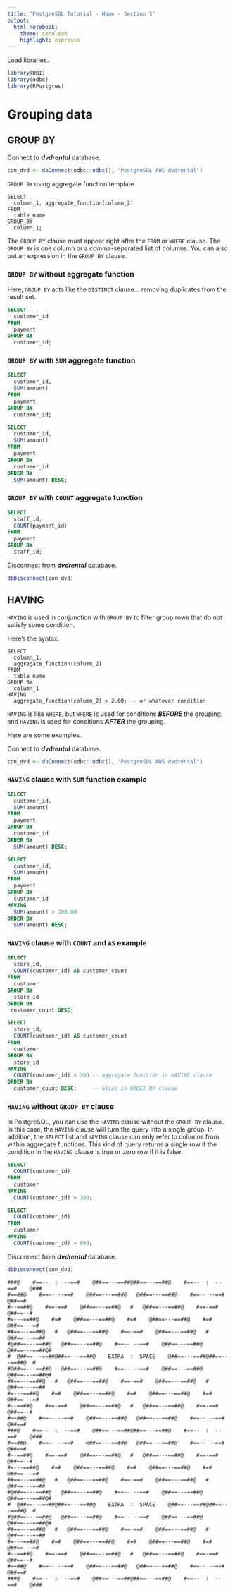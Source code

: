 ```yaml
---
title: "PostgreSQL Tutorial - Home - Section 5"
output: 
  html_notebook:
    theme: cerulean
    highlight: espresso
---
```


Load libraries.
```r
library(DBI)
library(odbc)
library(RPostgres)
```


# Grouping data

## GROUP BY

Connect to _**dvdrental**_ database.

```r
con_dvd <- dbConnect(odbc::odbc(), "PostgreSQL AWS dvdrental")
```

`GROUP BY` using aggregate function template.
```
SELECT
  column_1, aggregate_function(column_2)
FROM
  table_name
GROUP_BY
  column_1;
```

The `GROUP BY` clause must appear right after the `FROM` or `WHERE` clause. The `GROUP BY` is one column or a comma-separated list of columns. You can also put an expression in the `GROUP BY` clause.

### `GROUP BY` without aggregate function

Here, `GROUP BY` acts like the `DISTINCT` clause... removing duplicates from the result set.

```sql
SELECT
  customer_id
FROM
  payment
GROUP BY
  customer_id;
```

### `GROUP BY` with `SUM` aggregate function

```sql
SELECT
  customer_id,
  SUM(amount)
FROM
  payment
GROUP BY
  customer_id;
```

```sql
SELECT
  customer_id,
  SUM(amount)
FROM
  payment
GROUP BY
  customer_id
ORDER BY
  SUM(amount) DESC;
```

### `GROUP BY` with `COUNT` aggregate function 

```sql
SELECT
  staff_id,
  COUNT(payment_id)
FROM
  payment
GROUP BY
  staff_id;
```

Disconnect from _**dvdrental**_ database.
```r
dbDisconnect(con_dvd)
```


## HAVING

`HAVING` is used in conjunction with `GROUP BY` to filter group rows that do not satisfy some condition.

Here's the syntax.
```
SELECT
  column_1,
  aggregate_function(column_2)
FROM
  table_name
GROUP BY
  column_1
HAVING
  aggregate_function(column_2) > 2.00; -- or whatever condition
```

`HAVING` is like `WHERE`, but `WHERE` is used for conditions _**BEFORE**_ the grouping, and `HAVING` is used for conditions _**AFTER**_ the grouping.

Here are some examples.

Connect to _**dvdrental**_ database.

```r
con_dvd <- dbConnect(odbc::odbc(), "PostgreSQL AWS dvdrental")
```

### `HAVING` clause with `SUM` function example

```sql
SELECT
  customer_id,
  SUM(amount)
FROM
  payment
GROUP BY
  customer_id
ORDER BY
  SUM(amount) DESC;
```

```sql
SELECT
  customer_id,
  SUM(amount)
FROM
  payment
GROUP BY
  customer_id
HAVING
  SUM(amount) > 200.00
ORDER BY
  SUM(amount) DESC;
```

### `HAVING` clause with `COUNT` and `AS` example

```sql
SELECT
  store_id,
  COUNT(customer_id) AS customer_count
FROM
  customer
GROUP BY
  store_id
ORDER BY
 customer_count DESC;
```

```sql
SELECT
  store_id,
  COUNT(customer_id) AS customer_count
FROM
  customer
GROUP BY
  store_id
HAVING
  COUNT(customer_id) > 300 -- aggregate function in HAVING clause
ORDER BY
  customer_count DESC;     -- alias in ORDER BY clause
```

### `HAVING` without `GROUP BY` clause

In PostgreSQL, you can use the `HAVING` clause without the `GROUP BY` clause. In this case, the `HAVING` clause will turn the query into a single group. In addition, the `SELECT` list and `HAVING` clause can only refer to columns from within aggregate functions. This kind of query returns a single row if the condition in the `HAVING` clause is true or zero row if it is false.

```sql
SELECT
  COUNT(customer_id)
FROM
  customer
HAVING
  COUNT(customer_id) > 300;
```

```sql
SELECT
  COUNT(customer_id)
FROM
  customer
HAVING
  COUNT(customer_id) > 600;
```

Disconnect from _**dvdrental**_ database.
```r
dbDisconnect(con_dvd)
```


```
###@    #==--  :  --==#    @##==---==##@##==---==##@    #==--  :  --==#    @###
#==##@    #==-- --==#    @##==---==##@   @##==---==##@    #==-- --==#    @##==#
#--==##@    #==-==#    @##==---==##@   #   @##==---==##@    #==-==#    @##==--#
#=---==##@    #=#    @##==---==##@    #=#    @##==---==##@    #=#    @##==---=#
##==---==##@   #   @##==---==##@    #==-==#    @##==---==##@   #   @##==---==##
#@##==---==##@   @##==---==##@    #==-- --==#    @##==---==##@   @##==---==##@#
#  @##==---==##@##==---==##@    EXTRA  :  SPACE    @##==---==##@##==---==##@  #
#@##==---==##@   @##==---==##@    #==-- --==#    @##==---==##@   @##==---==##@#
##==---==##@   #   @##==---==##@    #==-==#    @##==---==##@   #   @##==---==##
#=---==##@    #=#    @##==---==##@    #=#    @##==---==##@    #=#    @##==---=#
#--==##@    #==-==#    @##==---==##@   #   @##==---==##@    #==-==#    @##==--#
#==##@    #==-- --==#    @##==---==##@   @##==---==##@    #==-- --==#    @##==#
###@    #==--  :  --==#    @##==---==##@##==---==##@    #==--  :  --==#    @###
#==##@    #==-- --==#    @##==---==##@   @##==---==##@    #==-- --==#    @##==#
#--==##@    #==-==#    @##==---==##@   #   @##==---==##@    #==-==#    @##==--#
#=---==##@    #=#    @##==---==##@    #=#    @##==---==##@    #=#    @##==---=#
##==---==##@   #   @##==---==##@    #==-==#    @##==---==##@   #   @##==---==##
#@##==---==##@   @##==---==##@    #==-- --==#    @##==---==##@   @##==---==##@#
#  @##==---==##@##==---==##@    EXTRA  :  SPACE    @##==---==##@##==---==##@  #
#@##==---==##@   @##==---==##@    #==-- --==#    @##==---==##@   @##==---==##@#
##==---==##@   #   @##==---==##@    #==-==#    @##==---==##@   #   @##==---==##
#=---==##@    #=#    @##==---==##@    #=#    @##==---==##@    #=#    @##==---=#
#--==##@    #==-==#    @##==---==##@   #   @##==---==##@    #==-==#    @##==--#
#==##@    #==-- --==#    @##==---==##@   @##==---==##@    #==-- --==#    @##==#
###@    #==--  :  --==#    @##==---==##@##==---==##@    #==--  :  --==#    @###
```
